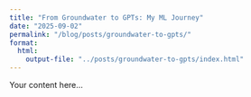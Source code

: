 ```yaml
---
title: "From Groundwater to GPTs: My ML Journey"
date: "2025-09-02"
permalink: "/blog/posts/groundwater-to-gpts/"
format:
  html:
    output-file: "../posts/groundwater-to-gpts/index.html"
---
```


Your content here...